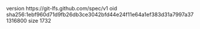 version https://git-lfs.github.com/spec/v1
oid sha256:1ebf960d71d9fb26db3ce3042bfd44e24f11e64a1ef383d31a7997a371316800
size 1732
